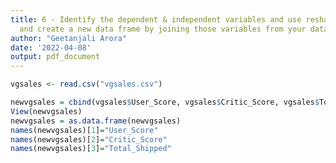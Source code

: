 ```yaml
---
title: 6 - Identify the dependent & independent variables and use reshaping techniques
  and create a new data frame by joining those variables from your dataset.
author: "Geetanjali Arora"
date: '2022-04-08'
output: pdf_document
---
```


```r
vgsales <- read.csv("vgsales.csv")
```

```r
newvgsales = cbind(vgsales$User_Score, vgsales$Critic_Score, vgsales$Total_Shipped)
View(newvgsales)
newvgsales = as.data.frame(newvgsales)
names(newvgsales)[1]="User_Score"
names(newvgsales)[2]="Critic_Score"
names(newvgsales)[3]="Total_Shipped"
```